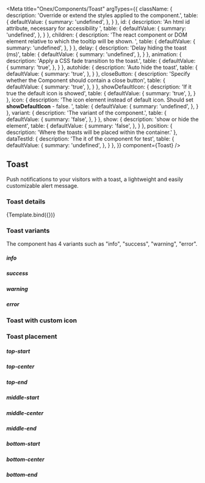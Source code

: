 

<Meta
    title="Onex/Components/Toast"
    argTypes={{
        className: {
            description: 'Override or extend the styles applied to the component.',
            table: {
                defaultValue: {
                    summary: 'undefined',
                },
            }
        },
        id: {
            description: 'An html id attribute, necessary for accessibility ',
            table: {
                defaultValue: {
                    summary: 'undefined',
                },
            }
        },
        children: {
            description: 'The react component or DOM element relative to which the tooltip will be shown. ',
            table: {
                defaultValue: {
                    summary: 'undefined',
                },
            }
        },
        delay: {
            description: 'Delay hiding the toast (ms)',
            table: {
                defaultValue: {
                    summary: 'undefined',
                },
            }
        },
        animation: {
            description: 'Apply a CSS fade transition to the toast.',
            table: {
                defaultValue: {
                    summary: 'true',
                },
            }
        },
        autohide: {
            description: 'Auto hide the toast',
            table: {
                defaultValue: {
                    summary: 'true',
                },
            }
        },
        closeButton: {
            description: 'Specify whether the Component should contain a close button',
            table: {
                defaultValue: {
                    summary: 'true',
                },
            }
        },
        showDefaultIcon: {
            description: 'If it true the default icon is showed',
            table: {
                defaultValue: {
                    summary: 'true',
                },
            }
        },
        icon: {
            description: 'The icon element instead of default icon. Should set <b>showDefaultIcon</b> - false. ',
            table: {
                defaultValue: {
                    summary: 'undefined',
                },
            }
        },
        variant: {
            description: 'The variant of the component.',
            table: {
                defaultValue: {
                    summary: 'false',
                },
            }
        },
        show: {
            description: 'show or hide the element',
            table: {
                defaultValue: {
                    summary: 'false',
                },
            }
        },
        position: {
            description: 'Where the toasts will be placed within the container.'
        },
        dataTestId: {
            description: 'The it of the component for test',
            table: {
                defaultValue: {
                    summary: 'undefined',
                },
            }
        },
    }}
    component={Toast}
/>


## Toast

Push notifications to your visitors with a toast, a lightweight and easily customizable alert message.

### Toast details
<Canvas>
    <Story
        name="Demo"
        position="relative"
        height="60px"
        args={{
            id: 'demo-toast',
            variant: 'info',
            className: 'c-demo-toast',
            show: true,
            dataTestId: 'demo-toast-id',
            children: 'Example of an info banner message.',
        }}>
        {Template.bind({})}
    </Story>
</Canvas>

<ArgsTable story="Demo" />

### Toast variants

The component has 4 variants such as "info", "success", "warning", "error".

##### <i>info</i>

<Canvas>
    <Story name="Info" story={stories.Info} position="relative" height="60px" />
</Canvas>

##### <i>success</i>

<Canvas>
    <Story name="Success" story={stories.Success} height="60px" position="relative" />
</Canvas>

##### <i>warning</i>

<Canvas>
    <Story name="Warning" story={stories.Warning} height="60px" position="relative" />
</Canvas>

##### <i>error</i>

<Canvas>
    <Story name="Error" story={stories.Error} height="60px" position="relative" />
</Canvas>

### Toast with custom icon

<Canvas>
    <Story name="CustomIcon" story={stories.CustomIcon} height="60px" position="relative" />
</Canvas>

### Toast placement

##### <i>top-start</i>

<Canvas>
    <Story name="TopStart" story={stories.TopStart} height="100px" position="relative" />
</Canvas>

##### <i>top-center</i>

<Canvas>
    <Story name="TopCenter" story={stories.TopCenter} height="100px" position="relative" />
</Canvas>

##### <i>top-end</i>

<Canvas>
    <Story name="TopEnd" story={stories.TopEnd} height="100px" position="relative" />
</Canvas>

##### <i>middle-start</i>

<Canvas>
    <Story name="MiddleStart" story={stories.MiddleStart} height="100px" position="relative" />
</Canvas>

##### <i>middle-center</i>

<Canvas>
    <Story name="MiddleCenter" story={stories.MiddleCenter} height="100px" position="relative" />
</Canvas>

##### <i>middle-end</i>

<Canvas>
    <Story name="MiddleEnd" story={stories.MiddleEnd} height="100px" position="relative" />
</Canvas>

##### <i>bottom-start</i>

<Canvas>
    <Story name="BottomStart" story={stories.BottomStart} height="100px" position="relative" />
</Canvas>

##### <i>bottom-center</i>

<Canvas>
    <Story name="BottomCenter" story={stories.BottomCenter} height="100px" position="relative" />
</Canvas>

##### <i>bottom-end</i>

<Canvas>
    <Story name="BottomEnd" story={stories.BottomEnd} height="100px" position="relative" />
</Canvas>
